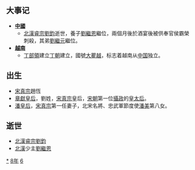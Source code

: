 {{yearTOC|968|于阗'''[[天尊_(年號)|天尊]]二年'''；辽'''[[應曆|應曆]]十八年'''；南汉'''[[大寶_(南漢)|大寶]]十一年'''；北汉'''[[天会_(北漢)|天会]]十二年'''；北宋（吴越、南唐）'''[[乾德_(北宋)|-{乾}-德]]六年'''，'''[[开宝|开宝]]元年'''；大理'''[[顺德_(大理)|顺德]]元年'''；日本'''[[康保_(日本)|康保]]五年'''，'''[[安和|安和]]元年'''}}

== 大事记 ==
* '''[[中國|中國]]'''
**[[北漢睿宗|北漢睿宗]][[劉鈞|劉鈞]]逝世，養子[[劉繼恩|劉繼恩]]繼位，兩個月後於酒宴後被供奉官侯霸榮刺殺，其弟[[劉繼元|劉繼元]]繼位。
* '''[[越南|越南]]'''
**[[丁部領|丁部領]]建立[[丁朝|丁朝]]建立，國號[[大瞿越|大瞿越]]，标志着越南从[[中国|中国]]独立。

== 出生 ==
* [[宋真宗|宋真宗]]趙恆
* [[章獻皇后|章獻皇后]]，劉姓，[[宋真宗|宋真宗]]皇后，[[宋朝|宋朝]]第一位[[攝政|攝政]]的[[皇太后|皇太后]]。
* [[潘皇后_(宋真宗)|潘皇后]]，[[宋真宗|宋真宗]]第一任妻子，北宋名將、忠武軍節度使[[潘美|潘美]]第八女。

== 逝世 ==
{{Wikisource year mention}}
*[[北漢睿宗|北漢睿宗]][[劉鈞|劉鈞]]
*[[北漢|北漢]]少主[[劉繼恩|劉繼恩]]

[[Category:968年|*]]
[[Category:960年代|8年]]
[[Category:10世纪各年|6]]